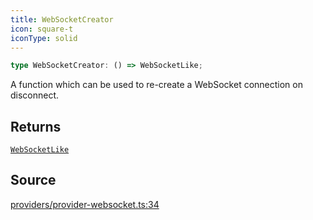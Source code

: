 ```yaml
---
title: WebSocketCreator
icon: square-t
iconType: solid
---
```


```ts
type WebSocketCreator: () => WebSocketLike;
```

A function which can be used to re-create a WebSocket connection on disconnect.

## Returns

[`WebSocketLike`](/sdk/content/interfaces/WebSocketLike)

## Source

[providers/provider-websocket.ts:34](https://github.com/dominant-strategies/quais.js/blob/35fe6504b04c7e2a611071dcdeb2930773768d6d/src/providers/provider-websocket.ts#L34)
